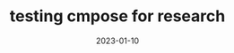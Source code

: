 ---
title: testing cmpose for research
date: '2023-01-10'
tags: ['research','featured','A11y']
draft: false
summary: testing 123 can anybody see this?? testing....
images: []
layout: PostLayout
---